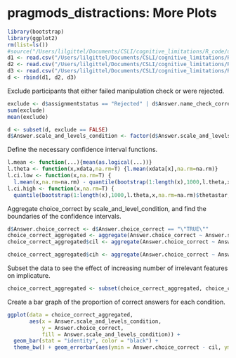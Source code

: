 pragmods_distractions: More Plots
========================================================

```r
library(bootstrap)
library(ggplot2)
rm(list=ls())
#source("/Users/lilgittel/Documents/CSLI/cognitive_limitations/R_code/useful.R")
d1 <- read.csv("/Users/lilgittel/Documents/CSLI/cognitive_limitations/R_code/pragmods_distractions.results1.tsv", sep = "\t")
d2 <- read.csv("/Users/lilgittel/Documents/CSLI/cognitive_limitations/R_code/pragmods_distractions.results2.tsv", sep = "\t")
d3 <- read.csv("/Users/lilgittel/Documents/CSLI/cognitive_limitations/R_code/pragmods_distractions.results3.tsv", sep = "\t")
d <- rbind(d1, d2, d3)
```

Exclude participants that either failed manipulation check or were rejected.

```r
exclude <- d$assignmentstatus == "Rejected" | d$Answer.name_check_correct == "\"FALSE\""
sum(exclude)
mean(exclude)

d <- subset(d, exclude == FALSE)
d$Answer.scale_and_levels_condition <- factor(d$Answer.scale_and_levels_condition)
```

Define the necessary confidence interval functions. 

```r
l.mean <- function(...){mean(as.logical(...))}
l.theta <- function(x,xdata,na.rm=T) {l.mean(xdata[x],na.rm=na.rm)}
l.ci.low <- function(x,na.rm=T) {
  l.mean(x,na.rm=na.rm) - quantile(bootstrap(1:length(x),1000,l.theta,x,na.rm=na.rm)$thetastar,.025,na.rm=na.rm)}
l.ci.high <- function(x,na.rm=T) {
  quantile(bootstrap(1:length(x),1000,l.theta,x,na.rm=na.rm)$thetastar,.975,na.rm=na.rm) - l.mean(x,na.rm=na.rm)}
```

Aggregate choice_correct by scale_and_level_condition, and find the boundaries of the confidence intervals. 

```r
d$Answer.choice_correct <- d$Answer.choice_correct == "\"TRUE\""
choice_correct_aggregated <- aggregate(Answer.choice_correct ~ Answer.scale_and_levels_condition, d, l.mean)
choice_correct_aggregated$cil <- aggregate(Answer.choice_correct ~ Answer.scale_and_levels_condition, d, l.ci.low)$Answer.choice_correct

choice_correct_aggregated$cih <- aggregate(Answer.choice_correct ~ Answer.scale_and_levels_condition, d, l.ci.high)$Answer.choice_correct
```

Subset the data to see the effect of increasing number of irrelevant features on implicature. 

```r
choice_correct_aggregated <- subset(choice_correct_aggregated, choice_correct_aggregated$Answer.scale_and_levels_condition == 6 | choice_correct_aggregated$Answer.scale_and_levels_condition == 8 |choice_correct_aggregated$Answer.scale_and_levels_condition == 9 | choice_correct_aggregated$Answer.scale_and_levels_condition == 11 | choice_correct_aggregated$Answer.scale_and_levels_condition == 12)
```

Create a bar graph of the proportion of correct answers for each condition. 

```r
ggplot(data = choice_correct_aggregated, 
       aes(x = Answer.scale_and_levels_condition,
           y = Answer.choice_correct,
           fill = Answer.scale_and_levels_condition)) +
  geom_bar(stat = "identity", color = "black") +
  theme_bw() + geom_errorbar(aes(ymin = Answer.choice_correct - cil, ymax = Answer.choice_correct + cih), width = 0.2) + xlab("Condition") + ylab("Proportion of Correct Choices") + theme(axis.text=element_text(size=12), axis.title=element_text(size=16))
```


